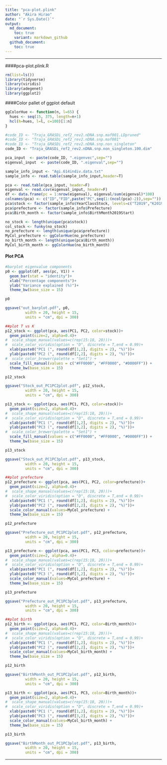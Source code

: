 ```yaml
---
title: "pca-plot.plink"
author: "Akira Hirao"
date: "`r Sys.Date()`"
output:
  md_document:
    toc: true
    variant: markdown_github
  github_document:
    toc: true
---
```


-----

####pca-plot.plink.R

```r
rm(list=ls())
library(tidyverse)
library(viridis)
library(adegenet)
library(ggplot2)
```


####Color pallet of ggplot default
```r
ggColorHue <- function(n, l=65) {
  hues <- seq(15, 375, length=n+1)
  hcl(h=hues, l=l, c=100)[1:n]
}
```

```r
#code_ID <- "Traja_GRASDi_ref2_rev2.nDNA.snp.maf001.LDpruned"
#code_ID <- "Traja_GRASDi_ref2_rev2.nDNA.snp.maf001"
#code_ID <- "Traja_GRASDi_ref2_rev2.nDNA.snp.non_singleton"
code_ID <- "Traja_GRASDi_ref2_rev2.nDNA.snp.non_singleton.100.dim"
```

```r
pca_input  <- paste(code_ID, ".eigenvec",sep="")
eigenval_input  <- paste(code_ID, ".eigenval",sep="")
```

```r
sample_info_input <- "Agi.614indiv.data.txt"
sample_info <- read.table(sample_info_input,header=T)
```

```r
pca <- read.table(pca_input, header=F)
eigenval <- read.csv(eigenval_input, header=F)
df <- data.frame(pc = 1:nrow(eigenval), eigenval/sum(eigenval)*100)
colnames(pca) <- c("ID","FID",paste("PC",seq(1:(ncol(pca)-2)),sep=""))
pca$stock <- factor(sample_info$YearClassStock, levels=c("T2019","K2019","K2020"))
pca$prefecture <- factor(sample_info$Prefecture)
pca$Birth_month <- factor(sample_info$BirthMonth2019Start)
```

```r
no_stock <- length(unique(pca$stock))
col_stock <- funky(no_stock)
no_prefecture <- length(unique(pca$prefecture))
MyCol_prefecture <- ggColorHue(no_prefecture)
no_birth_month <- length(unique(pca$Birth_month))
MyCol_birth_month <- ggColorHue(no_birth_month)
```

#### Plot PCA

```r
#barplot eigenvalue components
p0 <- ggplot(df, aes(pc, V1)) +
  geom_bar(stat = "identity")+
  xlab("Percentage components")+
  ylab("Variance explained (%)")+
  theme_bw(base_size = 15)

p0
```


```r
ggsave("out_barplot.pdf", p0,
         width = 20, height = 15,
         units = "cm", dpi = 300)

##plot T vs K
p12_stock <- ggplot(pca, aes(PC1, PC2, color=stock))+
  geom_point(size=2, alpha=0.4)+
#  scale_shape_manual(values=c(rep(15:18, 20)))+
#  scale_color_viridis(option = "D", discrete = T,end = 0.99)+
  xlab(paste0("PC1 (", round(df[1,2], digits = 2), "%)"))+
  ylab(paste0("PC2 (", round(df[2,2], digits = 2), "%)"))+
#  scale_color_brewer(palette = "Set1") +
  scale_fill_manual(values = c("#FF0000", "#FF0000", "#0000FF")) +
  theme_bw(base_size = 15)

p12_stock
```

```r

ggsave("Stock_out_PC1PC2plot.pdf", p12_stock,
         width = 20, height = 15,
         units = "cm", dpi = 300)

p13_stock <- ggplot(pca, aes(PC1, PC3, color=stock))+
  geom_point(size=2, alpha=0.4)+
#  scale_shape_manual(values=c(rep(15:18, 20)))+
#  scale_color_viridis(option = "D", discrete = T,end = 0.99)+
  xlab(paste0("PC1 (", round(df[1,2], digits = 2), "%)"))+
  ylab(paste0("PC3 (", round(df[3,2], digits = 2), "%)"))+
#  scale_color_brewer(palette = "Set1") +
  scale_fill_manual(values = c("#FF0000", "#FF0000", "#0000FF")) +
  theme_bw(base_size = 15)

p13_stock
```

```r
ggsave("Stock_out_PC1PC3plot.pdf", p13_stock,
         width = 20, height = 15,
         units = "cm", dpi = 300)

##plot prefecture
p12_prefecture <- ggplot(pca, aes(PC1, PC2, color=prefecture))+
  geom_point(size=2, alpha=0.4)+
#  scale_shape_manual(values=c(rep(15:18, 20)))+
#  scale_color_viridis(option = "D", discrete = T,end = 0.99)+
  xlab(paste0("PC1 (", round(df[1,2], digits = 2), "%)"))+
  ylab(paste0("PC2 (", round(df[2,2], digits = 2), "%)"))+
  scale_color_manual(values=MyCol_prefecture) +
  theme_bw(base_size = 15)

p12_prefecture
```

```r
ggsave("Prefecture_out_PC1PC2plot.pdf", p12_prefecture,
         width = 20, height = 15,
         units = "cm", dpi = 300)

p13_prefecture <- ggplot(pca, aes(PC1, PC3, color=prefecture))+
  geom_point(size=2, alpha=0.4)+
#  scale_shape_manual(values=c(rep(15:18, 20)))+
#  scale_color_viridis(option = "D", discrete = T,end = 0.99)+
  xlab(paste0("PC1 (", round(df[1,2], digits = 2), "%)"))+
  ylab(paste0("PC3 (", round(df[3,2], digits = 2), "%)"))+
  scale_color_manual(values=MyCol_prefecture) +
  theme_bw(base_size = 15)

p13_prefecture
```

```r
ggsave("Prefecture_out_PC1PC3plot.pdf", p13_prefecture,
         width = 20, height = 15,
         units = "cm", dpi = 300)

##plot birth
p12_birth <- ggplot(pca, aes(PC1, PC2, color=Birth_month))+
  geom_point(size=2, alpha=0.4)+
#  scale_shape_manual(values=c(rep(15:18, 20)))+
#  scale_color_viridis(option = "D", discrete = T,end = 0.99)+
  xlab(paste0("PC1 (", round(df[1,2], digits = 2), "%)"))+
  ylab(paste0("PC2 (", round(df[2,2], digits = 2), "%)"))+
  scale_color_manual(values=MyCol_birth_month) +
  theme_bw(base_size = 15)

p12_birth
```

```r
ggsave("BirthMonth_out_PC1PC2plot.pdf", p12_birth,
         width = 20, height = 15,
         units = "cm", dpi = 300)

p13_birth <- ggplot(pca, aes(PC1, PC3, color=Birth_month))+
  geom_point(size=2, alpha=0.4)+
#  scale_shape_manual(values=c(rep(15:18, 20)))+
#  scale_color_viridis(option = "D", discrete = T,end = 0.99)+
  xlab(paste0("PC1 (", round(df[1,2], digits = 2), "%)"))+
  ylab(paste0("PC3 (", round(df[3,2], digits = 2), "%)"))+
  scale_color_manual(values=MyCol_birth_month) +
  theme_bw(base_size = 15)

p13_birth
```

```r
ggsave("BirthMonth_out_PC1PC3plot.pdf", p13_birth,
         width = 20, height = 15,
         units = "cm", dpi = 300)
```

-----